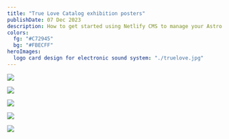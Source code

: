 ```yaml
---
title: "True Love Catalog exhibition posters"
publishDate: 07 Dec 2023
description: How to get started using Netlify CMS to manage your Astro site’s content
colors:
  fg: "#C72945"
  bg: "#FBECFF"
heroImages:
  logo card design for electronic sound system: "./truelove.jpg"
---
```

![](./IMG-20231206-WA0002.jpg)

![](./riso.jpg)

![](./table.jpg)

![](./wall.jpg)

![](./hallsmall.jpg)
